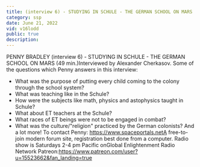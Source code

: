 ```yaml
---
title: (interview 6) - STUDYING IN SCHULE - THE GERMAN SCHOOL ON MARS
category: ssp
date: June 21, 2022
vid: v16lodd
public: true
description:
---
```

PENNY BRADLEY (interview 6) - STUDYING IN SCHULE - THE GERMAN SCHOOL ON MARS (49 min.)Interviewed by Alexander Cherkasov.
Some of the questions which Penny answers in this interview:
- What was the purpose of putting every child coming to the colony through the school system?
- What was teaching like in the Schule?
- How were the subjects like math, physics and astophysics taught in Schule?
- What about ET teachers at the Schule?
- What races of ET beings were not to be engaged in combat?
- What was the culture/"religion" practiced by the German colonists?
And a lot more!
To contact Penny:
https://www.spaceportals.net​​​​A free-to-join modern forum site, registration best done from a computer.
Radio show is Saturdays 2-4 pm Pacific onGlobal Enlightenment Radio Network
Patreon:https://www.patreon.com/user?u=15523662&fan_landing=true
